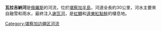 '''瓦拉吉納河'''是[[俄羅斯|俄羅斯]]的河流，位於[[堪察加半島|堪察加半島]]，河道全長約30公里，河水主要來自融雪和雨水，最終注入[[謝瓦河|謝瓦河]]，是[[虹鱒|虹鱒]]和[[遠東紅點鮭|遠東紅點鮭]]的棲息地。

{{Russia-geo-stub}}

[[Category:堪察加边疆区河流|Category:堪察加边疆区河流]]